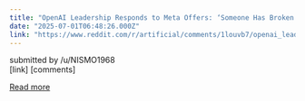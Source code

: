 ```yaml
---
title: "OpenAI Leadership Responds to Meta Offers: ‘Someone Has Broken Into Our Home’"
date: "2025-07-01T06:48:26.000Z"
link: "https://www.reddit.com/r/artificial/comments/1louvb7/openai_leadership_responds_to_meta_offers_someone/"
---
```


submitted by    /u/NISMO1968  
 [link]   [comments]

[Read more](https://www.reddit.com/r/artificial/comments/1louvb7/openai_leadership_responds_to_meta_offers_someone/)
